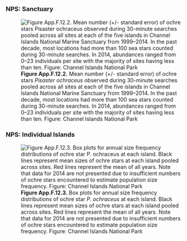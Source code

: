 ##  {.tabset} 

### NPS: Sanctuary

![**Figure App.F.12.2.** Mean number (+/- standard error) of ochre stars _Pisaster ochraceus_ observed during 30-minute searches pooled across all sites at each of the five islands in Channel Islands National Marine Sanctuary from 1999–2014. In the past decade, most locations had more than 100 sea stars counted during 30-minute searches. In 2014, abundances ranged from 0–23 individuals per site with the majority of sites having less than ten. Figure: Channel Islands National Park](../img/cinms_cr/App.F.12.2.Pochraceus_abundance.jpg)

### NPS: Individual Islands

![**Figure App.F.12.3.** Box plots for annual size frequency distributions of ochre star _P. ochraceus_ at each island. Black lines represent mean sizes of ochre stars at each island pooled across sites. Red lines represent the mean of all years. Note that data for 2014 are not presented due to insufficient numbers of ochre stars encountered to estimate population size frequency. Figure: Channel Islands National Park](../img/cinms_cr/App.F.12.3.Pochraceus_size.jpg)
